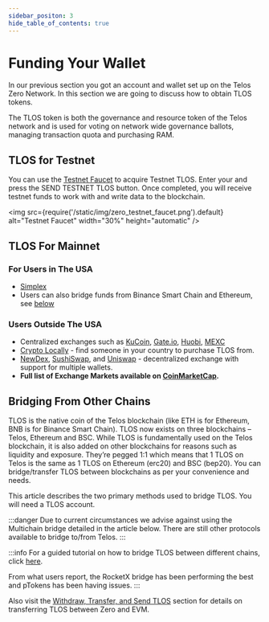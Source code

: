 ---
sidebar_positon: 3
hide_table_of_contents: true
---

# Funding Your Wallet

In our previous section you got an account and wallet set up on the Telos Zero Network. In this section we are going to discuss how to obtain TLOS tokens.

The TLOS token is both the governance and resource token of the Telos network and is used for voting on network wide governance ballots, managing transaction quota and purchasing RAM.


## TLOS for Testnet

You can use the [Testnet Faucet](https://app.telos.net/testnet/developers) to acquire Testnet TLOS. Enter your and press the SEND TESTNET TLOS button. Once completed, you will receive testnet funds to work with and write data to the blockchain.

<img
    src={require('/static/img/zero_testnet_faucet.png').default}
    alt="Testnet Faucet"
    width="30%"
    height="automatic"
/>

## TLOS For Mainnet

### For Users in The USA

- [Simplex](https://www.telos.net/news/simplex-comes-to-telos)
- Users can also bridge funds from Binance Smart Chain and Ethereum, see [below](#bridging-from-other-chains)

### Users Outside The USA

- Centralized exchanges such as [KuCoin](https://www.kucoin.com/trade/TLOS-USDT), [Gate.io](https://www.gate.io/fr/trade/TLOS\_USDT), [Huobi](https://www.huobi.com/en-us/trade/tlos_usdt?type=spot), [MEXC](https://www.mexc.com/exchange/TLOS_USDT)
- [Crypto Locally](https://cryptolocally.com/en/tlos/buy) - find someone in your country to purchase TLOS from.
- [NewDex](https://newdex.io/trade/eosio.token-tlos-eos), [SushiSwap](https://app.sushi.com/en/swap), and [Uniswap](https://app.uniswap.org/#/swap?use=V2?inputCurrency=ETH\&outputCurrency=0x7825e833d495f3d1c28872415a4aee339d26ac88) - decentralized exchange with support for multiple wallets.
- __Full list of Exchange Markets available on [CoinMarketCap](https://coinmarketcap.com/currencies/telos/markets/).__


## Bridging From Other Chains

TLOS is the native coin of the Telos blockchain (like ETH is for Ethereum, BNB is for Binance Smart Chain). TLOS now exists on three blockchains – Telos, Ethereum and BSC. While TLOS is fundamentally used on the Telos blockchain, it is also added on other blockchains for reasons such as liquidity and exposure. They’re pegged 1:1 which means that 1 TLOS on Telos is the same as 1 TLOS on Ethereum (erc20) and BSC (bep20). You can bridge/transfer TLOS between blockchains as per your convenience and needs.

This article describes the two primary methods used to bridge TLOS. You will need a TLOS account.

:::danger
Due to current circumstances we advise against using the Multichain bridge detailed in the article below. There are still other protocols available to bridge to/from Telos.
:::

:::info
For a guided tutorial on how to bridge TLOS between different chains, click [here](https://help.telos.net/en_US/getting-started/how-to-bridge-tlos-between-different-blockchains).

From what users report, the RocketX bridge has been performing the best and pTokens has been having issues.
:::

Also visit the [Withdraw, Transfer, and Send TLOS](./withdraw-transfer-and-send-tlos) section for details on transferring TLOS between Zero and EVM.
